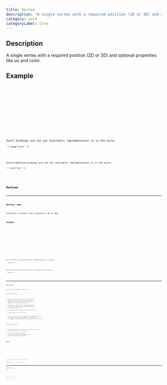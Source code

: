 ```yaml
---
title: Vertex
description: "A single vertex with a required position (2D or 3D) and optional properties like uv and color."
category: core
categoryLabel: Core
---
```



## Description

A single vertex with a required position (2D or 3D) and optional properties like uv and color.



## Example

<Tabs>

<TabItem label="Rust">
<Code
code={`
use fragmentcolor::mesh::Vertex;
let v = Vertex::new([0.0, 0.0, 0.0]).with("uv", [0.5, 0.5]);
`}
lang="rust"
/>

</TabItem>

<TabItem label="JavaScript">
<Code
code={`
const v = new Vertex([0.0, 0.0, 0.0]).with("uv", [0.5, 0.5]);
`}
lang="js"
/>

</TabItem>

<TabItem label="Python">
<Code
code={`
from fragmentcolor import Vertex
v = Vertex([0.0, 0.0, 0.0]).with("uv", [0.5, 0.5])
`}
lang="python"
/>

</TabItem>

<TabItem label="Swift">
<Aside type="caution" title="Work in progress">Swift bindings are not yet available; implementation is in the works.</Aside>
<Code
code={`
// Swift placeholder: bindings WIP

`}
lang="text"
/>

</TabItem>

<TabItem label="Kotlin">
<Aside type="caution" title="Work in progress">Kotlin/Android bindings are not yet available; implementation is in the works.</Aside>
<Code
code={`
// Kotlin placeholder: bindings WIP

`}
lang="text"
/>

</TabItem>

</Tabs>


## Methods


---

### Vertex::new

Construct a Vertex from a position (2D or 3D).

#### Example

<Tabs>

<TabItem label="Rust">
<Code
code={`
use fragmentcolor::mesh::Vertex;
let v = Vertex::new([0.0, 0.0]);
`}
lang="rust"
/>

</TabItem>

<TabItem label="JavaScript">
<Code
code={`
const v = new Vertex([0.0, 0.0]);
`}
lang="js"
/>

</TabItem>

<TabItem label="Python">
<Code
code={`
from fragmentcolor import Vertex
v = Vertex([0.0, 0.0])
`}
lang="python"
/>

</TabItem>

<TabItem label="Swift">
<Aside type="caution" title="Work in progress">Swift bindings are not yet available; implementation is in the works.</Aside>
<Code
code={`
// Swift placeholder: bindings WIP

`}
lang="text"
/>

</TabItem>

<TabItem label="Kotlin">
<Aside type="caution" title="Work in progress">Kotlin/Android bindings are not yet available; implementation is in the works.</Aside>
<Code
code={`
// Kotlin placeholder: bindings WIP

`}
lang="text"
/>

</TabItem>

</Tabs>


---

### Vertex::with

Attach an arbitrary property to the vertex.

Locations and mapping:

- When you call `with(key, value)` for the first time for a given key, the Vertex assigns the next available `@location(N)` to that property (starting after position). Subsequent calls reuse the same location.
- At render time, shader vertex inputs (declared with `@location(N)`) are derived from the Shader and matched to Vertex/Instance properties by:
  1) explicit location (instance first, then vertex), then
  2) name (instance first, then vertex).
- There is no special-case for location(0) in the mapping; position is just another vertex attribute exposed as `position` with a 2- or 3-component format depending on how you constructed the Vertex.

Planned explicit control:

- You will be able to pin a property to a specific location using a fluent API: `vertex.set(key, value).at(index)`.
- Vertex construction may also support `Vertex::from_shader(&Shader)` to derive an initial layout directly from the shader AST.

#### Example

<Tabs>

<TabItem label="Rust">
<Code
code={`
use fragmentcolor::mesh::{Vertex, VertexValue};
let v = Vertex::new([0.0, 0.0, 0.0]).with("weight", 1.0).with("color",[1.0, 0.0, 0.0]);
`}
lang="rust"
/>

</TabItem>

<TabItem label="JavaScript">
<Code
code={`
const v = new Vertex([0.0, 0.0, 0.0]).with("weight", 1.0).with("color",[1.0, 0.0, 0.0]);
`}
lang="js"
/>

</TabItem>

<TabItem label="Python">
<Code
code={`
from fragmentcolor import {Vertex, VertexValue}
v = Vertex([0.0, 0.0, 0.0]).with("weight", 1.0).with("color",[1.0, 0.0, 0.0])
`}
lang="python"
/>

</TabItem>

<TabItem label="Swift">
<Aside type="caution" title="Work in progress">Swift bindings are not yet available; implementation is in the works.</Aside>
<Code
code={`
// Swift placeholder: bindings WIP

`}
lang="text"
/>

</TabItem>

<TabItem label="Kotlin">
<Aside type="caution" title="Work in progress">Kotlin/Android bindings are not yet available; implementation is in the works.</Aside>
<Code
code={`
// Kotlin placeholder: bindings WIP

`}
lang="text"
/>

</TabItem>

</Tabs>


---

### Vertex::create_instance

Create an Instance from this Vertex by cloning all of its properties

#### Example

<Tabs>

<TabItem label="Rust">
<Code
code={`
use fragmentcolor::mesh::Vertex;
let v = Vertex::new([0.0, 0.0]);
let inst = v.create_instance();
_ = inst;
`}
lang="rust" meta="collapse={4-4}"
/>

</TabItem>

<TabItem label="JavaScript">
<Code
code={`
const v = new Vertex([0.0, 0.0]);
const inst = v.createInstance();
`}
lang="js"
/>

</TabItem>

<TabItem label="Python">
<Code
code={`
from fragmentcolor import Vertex
v = Vertex([0.0, 0.0])
inst = v.create_instance()
`}
lang="python"
/>

</TabItem>

<TabItem label="Swift">
<Aside type="caution" title="Work in progress">Swift bindings are not yet available; implementation is in the works.</Aside>
<Code
code={`
// Swift placeholder: bindings WIP

`}
lang="text"
/>

</TabItem>

<TabItem label="Kotlin">
<Aside type="caution" title="Work in progress">Kotlin/Android bindings are not yet available; implementation is in the works.</Aside>
<Code
code={`
// Kotlin placeholder: bindings WIP

`}
lang="text"
/>

</TabItem>

</Tabs>
